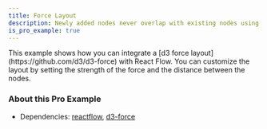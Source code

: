 ```yaml
---
title: Force Layout
description: Newly added nodes never overlap with existing nodes using d3-force
is_pro_example: true
---
```



<ExampleLayout>
This example shows how you can integrate a [d3 force layout](https://github.com/d3/d3-force) with React Flow. You can customize the layout by setting the strength of the force and the distance between the nodes.

<ProExampleViewer slug="force-layout" />

### About this Pro Example

- Dependencies: [reactflow](https://www.npmjs.com/package/reactflow), [d3-force](https://www.npmjs.com/package/d3-force)

</ExampleLayout>
